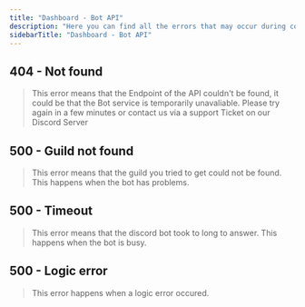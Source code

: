 ```yaml
---
title: "Dashboard - Bot API"
description: "Here you can find all the errors that may occur during communication from the Dashboard to the Bot."
sidebarTitle: "Dashboard - Bot API"
---
```


## 404 - Not found

> This error means that the Endpoint of the API couldn't be found, it could be that the Bot service is temporarily unavaliable. Please try again in a few minutes or contact us via a support Ticket on our Discord Server

## 500 - Guild not found

> This error means that the guild you tried to get could not be found. This happens when the bot has problems.

## 500 - Timeout

> This error means that the discord bot took to long to answer. This happens when the bot is busy.

## 500 - Logic error

> This error happens when a logic error occured.
